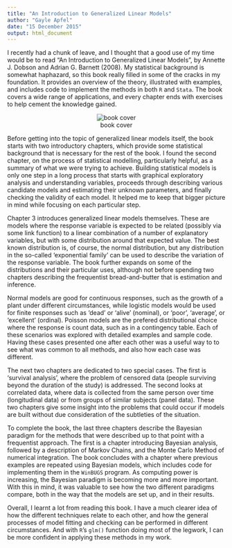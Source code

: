 ```yaml
---
title: "An Introduction to Generalized Linear Models"
author: "Gayle Apfel"
date: "15 December 2015"
output: html_document
---
```


I recently had a chunk of leave, and I thought that a good use of my time would be to read "An Introduction to Generalized Linear Models", by Annette J. Dobson and Adrian G. Barnett (2008). My statistical background is somewhat haphazard, so this book really filled in some of the cracks in my foundation. It provides an overview of the theory, illustrated with examples, and includes code to implement the methods in both `R` and `Stata`. The book covers a wide range of applications, and every chapter ends with exercises to help cement the knowledge gained.

<div style="text-align:center" markdown="1">

![book cover](/figures/blog_201512/blog_201512_image.jpg)

</div>

Before getting into the topic of generalized linear models itself, the book starts with two introductory chapters, which provide some statistical background that is necessary for the rest of the book. I found the second chapter, on the process of statistical modelling, particularly helpful, as a summary of what we were trying to achieve. Building statistical models is only one step in a long process that starts with graphical exploratory analysis and understanding variables, proceeds through describing various candidate models and estimating their unknown parameters, and finally checking the validity of each model. It helped me to keep that bigger picture in mind while focusing on each particular step.

Chapter 3 introduces generalized linear models themselves. These are models where the response variable is expected to be related (possibly via some link function) to a linear combination of a number of explanatory variables, but with some distribution around that expected value. The best known distribution is, of course, the normal distribution, but any distribution in the so-called ‘exponential family’ can be used to describe the variation of the response variable. The book further expands on some of the distributions and their particular uses, although not before spending two chapters describing the frequentist bread-and-butter that is estimation and inference. 

Normal models are good for continuous responses, such as the growth of a plant under different circumstances, while logistic models would be used for finite responses such as 'dead' or 'alive' (nominal), or 'poor', 'average', or 'excellent' (ordinal). Poisson models are the prefered distributional choice where the response is count data, such as in a contingency table. Each of these scenarios was explored with detailed examples and sample code. Having these cases presented one after each other was a useful way to to see what was common to all methods, and also how each case was different.

The next two chapters are dedicated to two special cases. The first is 'survival analysis', where the problem of censored data (people surviving beyond the duration of the study) is addressed. The second looks at correlated data, where data is collected from the same person over time (longitudinal data) or from groups of similar subjects (panel data). These two chapters give some insight into the problems that could occur if models are built without due consideration of the subtleties of the situation.

To complete the book, the last three chapters describe the Bayesian paradigm for the methods that were described up to that point with a frequentist approach. The first is a chapter introducing Bayesian analysis, followed by a description of Markov Chains, and the Monte Carlo Method of numerical integration. The book concludes with a chapter where previous examples are repeated using Bayesian models, which includes code for implementing them in the `WinBUGS` program. As computing power is increasing, the Bayesian paradigm is becoming more and more important. With this in mind, it was valuable to see how the two different paradigms compare, both in the way that the models are set up, and in their results.

Overall, I learnt a lot from reading this book. I have a much clearer idea of how the different techniques relate to each other, and how the general processes of model fitting and checking can be performed in different circumstances. And with `R`'s `glm()` function doing most of the legwork, I can be more confident in applying these methods in my work.
